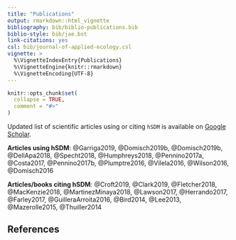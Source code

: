 ```yaml
---
title: "Publications"
output: rmarkdown::html_vignette
bibliography: bib/biblio-publications.bib
biblio-style: bib/jae.bst
link-citations: yes
csl: bib/journal-of-applied-ecology.csl
vignette: >
  %\VignetteIndexEntry{Publications}
  %\VignetteEngine{knitr::rmarkdown}
  %\VignetteEncoding{UTF-8}
---
```


```r
knitr::opts_chunk$set(
  collapse = TRUE,
  comment = "#>"
)
```

Updated list of scientific articles using or citing `hSDM` is available on [Google Scholar](https://scholar.google.fr/scholar?start=0&hl=fr&as_sdt=2005&cites=13416572550730321875&scipsc=).

**Articles using hSDM**: @Garriga2019, @Domisch2019b, @Domisch2019b, @DellApa2018, @Specht2018, @Humphreys2018, @Pennino2017a, @Costa2017, @Pennino2017b, @Plumptre2016, @Vilela2016, @Wilson2016, @Domisch2016

**Articles/books citing hSDM**: @Croft2019, @Clark2019, @Fletcher2018, @MacKenzie2018, @MartinezMinaya2018, @Lawson2017, @Herrando2017, @Farley2017, @GuilleraArroita2016, @Bird2014, @Lee2013, @Mazerolle2015, @Thuiller2014

## References